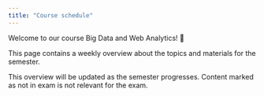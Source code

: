 ```yaml
---
title: "Course schedule"
---
```


Welcome to our course Big Data and Web Analytics! 👋  

This page contains a weekly overview about the topics and materials for the semester.

:::{.callout-note}
This overview will be updated as the semester progresses. Content marked as not in exam is not relevant for the exam.
:::

<!-- 

|	Nr	|	Content	|		Resources		|	
|	---	|	---	|		---		|	
|	1	|	**Web Analytics & Social Media Analytics**	|				|	
|	2	|	Big Data & Web Analytics	|		[📑](https://docs.google.com/presentation/d/14mDixoFHReJhc7D3G0ooC_CZJ8R14AcjJLXqFfUmKgo/export/pdf)		|	
|	3	|	Digital Customer Journey	|		[📑](https://docs.google.com/presentation/d/1PjsH6zrGXJQmVUeUXqtx97YXXrxmwhj13n442SDNyIE/export/pdf)		|	
|	4	|	Web tracking mit Blogger (not in exam)	|		Demo		|	
|	5	|	Google Analytics (not in exam)	|		[📑](https://docs.google.com/presentation/d/1rWW6ZyH8-Cex4g04wKnXMtjhBZVnPmUdoEZn7rXwer0/export/pdf)		|	
|	6	|	UTM Tracking	|		[📑](https://docs.google.com/presentation/d/1_BBH1kD_i_bRA4Rcp8PY6TjDpx95lD6NbOAE-YfWxnY/export/pdf)		|	
|	7	|	Google Search Console (not in exam)	|		[📑](https://docs.google.com/presentation/d/1rl7v3MyLANhU6HKbwhYdxMzWoHvt6lxoWPdkO9y0UWg/export/pdf)		|	
|	8	|	Facebook Kennzahlen	|		[📑](https://docs.google.com/presentation/d/1hljb0T3sA5yDMCvSXy_SAv3vgW3hSVasc7dT-wwynPE/export/pdf)		|	
|	9	|	Case Facebook	|		[📊](https://docs.google.com/spreadsheets/d/1aTkSrNZPeh14Ier3WX-Po5zIlmLWujLfWLfqQcLHKXo/edit?usp=sharing)		|	
|	10	|	Merchandise Pivot Case Study	|		[📊](https://docs.google.com/spreadsheets/d/1hsUE0PHJR-wmELI8y2XFgcYBFFwqKG4UjI3Y8odM6kU/edit?usp=sharing)		|	
|	11	|	Studio Looker Dashboard (not in exam)	|		[📊](https://lookerstudio.google.com/navigation/reporting)		|	
|	12	|	Case Facebook Ads Kampagnen	|		[📊](https://docs.google.com/spreadsheets/d/1svLWw4-mtjcfOfTTxxu2e6PKWlLmhUgeGtefzE6I3mk/edit?usp=sharing)		|	
|	13	|	Social Media Kennzahlen	|		[📝](https://docs.google.com/presentation/d/1OAy9Qe3h0AlePEcYoeHF9qPLL7aGYvlhvvXsANrl9-g/view?usp=sharing)		|	
|	14	|	Social Media Template (not in exam)	|		[📝](https://docs.google.com/presentation/d/15I-qdXuIzqVQo0m7MPdd_u7YK0joMCWU6fHifHkPZHc/view?usp=sharing)		|	
|	15	|	See-Think-Do-Framework	|		[📑](https://docs.google.com/presentation/d/1grMoII17Y-8nUMQnbJfVS_xyBnom0us5wBU5fodac4M/export/pdf)		|	
|	16	|	Kennzahlensystem	|		[📑](https://docs.google.com/presentation/d/1evcXWNKDCT_NhHpORhrAN3FnObkk6ONzT6Fzxefbh1I/export/pdf)		|	
|	17	|	Case Werbeinventar	|		[📊](https://docs.google.com/spreadsheets/d/1Ft9CfS7HKJPSiRVqXoIVMcOEg1EfGkPFHKBFNzpmo40/edit?usp=sharing)		|	
|	18	|	Google Ads Einrichtung (not in exam)	|		[📑](https://docs.google.com/presentation/d/174vsh7QP66P4Kdn6lJfjY66sm_IGHPJXqTcQDSeTFG0/export/pdf)		|	
|	19	|	Google Ads - Werbung bei Google (not in exam)	|		[📑](https://docs.google.com/presentation/d/1O1mYT5HGBxd2ZOqGruXiwHozup_i5v2Tc740jHPg-5s/export/pdf)		|	
|	20	|	Social Media Tools (not in exam)	|		[📑](https://docs.google.com/presentation/d/1PRpAkwZTA8CGufafmmxoOFgMW1JrfRFt75o1rau_UTI/export/pdf)		|	
|	21	|	**BigQuery for Marketing Analysts**	|		[💻](https://www.cloudskillsboost.google/quests/70?catalog_rank=%7B%22rank%22%3A48%2C%22num_filters%22%3A7%2C%22has_search%22%3Afalse%7D)		|	
|	22	|	Lab 1: Exploring Your Dataset with SQL	|		[💻](https://www.cloudskillsboost.google/focuses/3618?parent=catalog)		|	
|	23	|	Lab 2: Explore and Create Reports 	|		[💻](https://www.cloudskillsboost.google/focuses/3614?parent=catalog)		|	
|	24	|	Lab 3: Creating Permanent Tables and Views	|		[💻](https://www.cloudskillsboost.google/focuses/3690?parent=catalog)		|	
|	25	|	Lab 4: Ingesting New Datasets into BigQuery	|		[💻](https://www.cloudskillsboost.google/focuses/3692?parent=catalog)		|	
|	26	|	Lab 5: How to Build a BI Dashboard Using Google Looker Studio and BigQuery	|		[💻](https://www.cloudskillsboost.google/focuses/5538?parent=catalog)		|	
|	27	|	**Generative AI**	|				|	
|	28	|	State of the Art (not in exam)	|		[🖥 YouTube ](https://www.youtube.com/watch?v=U9mJuUkhUzk), [ OpenAI](https://openai.com/blog)		|	
|	29	|	Prompt Engineering Code Exercise	|		[🖥 Moodle](https://moodle.hdm-stuttgart.de/course/view.php?id=2233&section=6)		|	
|	30	|	Prompt Engineering Code Solution	|		[🖥 Slide](https://kirenz.github.io/lab-prompt/slides/guidelines.html#/title-slide)		|	
|	32	|	OpenAI Assistants API Code Exercise	|		[🖥 Moodle](https://moodle.hdm-stuttgart.de/course/view.php?id=2233&section=6)		|	
|	33	|	OpenAI Assistants API Code Solution	|		[🖥 Slide](https://kirenz.github.io/lab-assistants-api/slides/assistant-intro.html#/title-slide)		|	
|	34	|	**Dashboards**	|				|	
|	35	|	Streamlit Dashboard Code	|		[💻 Code](https://raw.githubusercontent.com/kirenz/streamlit-app/main/example/app.py)		|	
|	36	|	Generative AI Overview	|		[🖥 Slide](https://kirenz.github.io/slides/genai/genai.html#/title-slide)		|				|		
|	37	|	Streamlit and Generative AI	|		[💻 Code](https://github.com/kirenz/llm-examples)		|				|		 -->